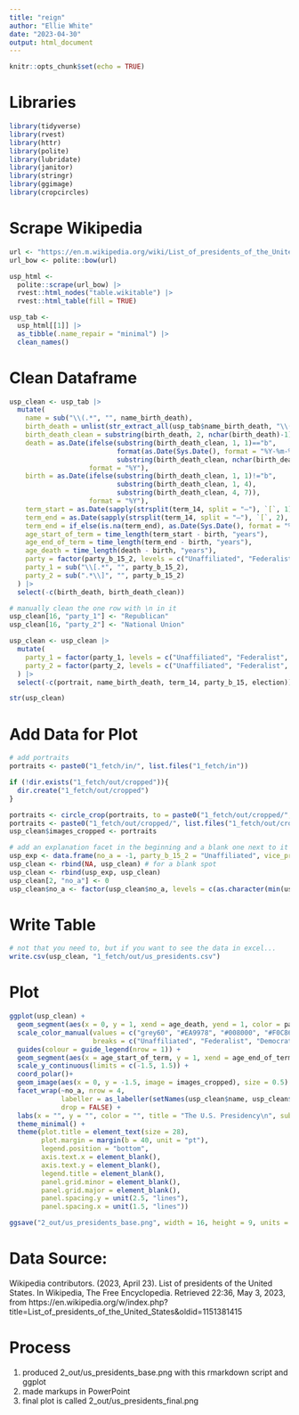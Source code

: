 ```yaml
---
title: "reign"
author: "Ellie White"
date: "2023-04-30"
output: html_document
---
```


```r
knitr::opts_chunk$set(echo = TRUE)
```

# Libraries
```r
library(tidyverse)
library(rvest)
library(httr)
library(polite)
library(lubridate)
library(janitor)
library(stringr)
library(ggimage)
library(cropcircles)
```

# Scrape Wikipedia
```r
url <- "https://en.m.wikipedia.org/wiki/List_of_presidents_of_the_United_States"
url_bow <- polite::bow(url)

usp_html <-
  polite::scrape(url_bow) |> 
  rvest::html_nodes("table.wikitable") |>
  rvest::html_table(fill = TRUE)

usp_tab <- 
  usp_html[[1]] |>
  as_tibble(.name_repair = "minimal") |>
  clean_names()
```

# Clean Dataframe
```r
usp_clean <- usp_tab |>
  mutate(
    name = sub("\\(.*", "", name_birth_death), 
    birth_death = unlist(str_extract_all(usp_tab$name_birth_death, "\\([^()]+\\)")), 
    birth_death_clean = substring(birth_death, 2, nchar(birth_death)-1), 
    death = as.Date(ifelse(substring(birth_death_clean, 1, 1)=="b", 
                           format(as.Date(Sys.Date(), format = "%Y-%m-%d"), "%Y"), 
                           substring(birth_death_clean, nchar(birth_death_clean)-3, nchar(birth_death_clean))), 
                    format = "%Y"), 
    birth = as.Date(ifelse(substring(birth_death_clean, 1, 1)!="b", 
                           substring(birth_death_clean, 1, 4), 
                           substring(birth_death_clean, 4, 7)), 
                    format = "%Y"), 
    term_start = as.Date(sapply(strsplit(term_14, split = "–"), `[`, 1), format = "%B %d, %Y"),
    term_end = as.Date(sapply(strsplit(term_14, split = "–"), `[`, 2), format = "%B %d, %Y"), 
    term_end = if_else(is.na(term_end), as.Date(Sys.Date(), format = "%Y-%m-%d"), term_end), # fix the current president's end of term
    age_start_of_term = time_length(term_start - birth, "years"), 
    age_end_of_term = time_length(term_end - birth, "years"), 
    age_death = time_length(death - birth, "years"),
    party = factor(party_b_15_2, levels = c("Unaffiliated", "Federalist", "Democratic-Republican", "Democratic-Republican[f]National Republican", "Democratic", "Whig", "Whig[j]Unaffiliated", "Republican\nNational Union[l]", "National Union[n]Democratic", "Republican"), labels = c("Unaffiliated", "Federalist", "Democratic-Republican", "Democratic-Republican & National Republican", "Democratic", "Whig", "Whig & Unaffiliated", "Republican & National Union", "National Union & Democratic", "Republican")), 
    party_1 = sub("\\[.*", "", party_b_15_2),
    party_2 = sub(".*\\]", "", party_b_15_2)
  ) |>
  select(-c(birth_death, birth_death_clean)) 

# manually clean the one row with \n in it 
usp_clean[16, "party_1"] <- "Republican"
usp_clean[16, "party_2"] <- "National Union"

usp_clean <- usp_clean |>
  mutate(
    party_1 = factor(party_1, levels = c("Unaffiliated", "Federalist", "Democratic-Republican", "National Republican", "Democratic", "Whig", "Republican", "National Union")), 
    party_2 = factor(party_2, levels = c("Unaffiliated", "Federalist", "Democratic-Republican", "National Republican", "Democratic", "Whig", "Republican", "National Union"))
  ) |>
  select(-c(portrait, name_birth_death, term_14, party_b_15, election))

str(usp_clean) 
```

# Add Data for Plot
```r
# add portraits
portraits <- paste0("1_fetch/in/", list.files("1_fetch/in"))

if (!dir.exists("1_fetch/out/cropped")){
  dir.create("1_fetch/out/cropped")
}

portraits <- circle_crop(portraits, to = paste0("1_fetch/out/cropped/", list.files("1_fetch/in")))
portraits <- paste0("1_fetch/out/cropped/", list.files("1_fetch/out/cropped"))
usp_clean$images_cropped <- portraits

# add an explanation facet in the beginning and a blank one next to it
usp_exp <- data.frame(no_a = -1, party_b_15_2 = "Unaffiliated", vice_president_16 = NA, name = "none", death = 75+1000, birth = 0+1000, term_start = 50+1000, term_end = 58+1000, age_start_of_term = 50, age_end_of_term = 58, age_death = 75, party = "Unaffiliated", party_1 = "Unaffiliated", party_2 = "Unaffiliated", images_cropped = NA)
usp_clean <- rbind(NA, usp_clean) # for a blank spot
usp_clean <- rbind(usp_exp, usp_clean)
usp_clean[2, "no_a"] <- 0
usp_clean$no_a <- factor(usp_clean$no_a, levels = c(as.character(min(usp_clean$no_a):max(usp_clean$no_a))))
```

# Write Table
```r
# not that you need to, but if you want to see the data in excel...
write.csv(usp_clean, "1_fetch/out/us_presidents.csv")
```

# Plot
```r
ggplot(usp_clean) +
  geom_segment(aes(x = 0, y = 1, xend = age_death, yend = 1, color = party_1), linewidth = 1) +
  scale_color_manual(values = c("grey60", "#EA9978", "#008000", "#F0C862", "#B22222", "#3333FF", "#E81B23", "grey30"),  
                     breaks = c("Unaffiliated", "Federalist", "Democratic-Republican", "Whig", "National Union", "Democratic", "Republican", NA)) +
  guides(colour = guide_legend(nrow = 1)) +
  geom_segment(aes(x = age_start_of_term, y = 1, xend = age_end_of_term, yend = 1), color = alpha("black", 0.5), linewidth = 3) +
  scale_y_continuous(limits = c(-1.5, 1.5)) +
  coord_polar()+
  geom_image(aes(x = 0, y = -1.5, image = images_cropped), size = 0.5) + 
  facet_wrap(~no_a, nrow = 4, 
             labeller = as_labeller(setNames(usp_clean$name, usp_clean$no_a), label_wrap_gen(10)),
             drop = FALSE) +
  labs(x = "", y = "", color = "", title = "The U.S. Presidency\n", subtitle = "\n") +
  theme_minimal() +
  theme(plot.title = element_text(size = 28),
        plot.margin = margin(b = 40, unit = "pt"),
        legend.position = "bottom", 
        axis.text.x = element_blank(), 
        axis.text.y = element_blank(), 
        legend.title = element_blank(), 
        panel.grid.minor = element_blank(), 
        panel.grid.major = element_blank(), 
        panel.spacing.y = unit(2.5, "lines"), 
        panel.spacing.x = unit(1.5, "lines"))

ggsave("2_out/us_presidents_base.png", width = 16, height = 9, units = "in", dpi = 900)
```

# Data Source: 

Wikipedia contributors. (2023, April 23). List of presidents of the United States. In Wikipedia, The Free Encyclopedia. Retrieved 22:36, May 3, 2023, from https://en.wikipedia.org/w/index.php?title=List_of_presidents_of_the_United_States&oldid=1151381415

# Process

1) produced 2_out/us_presidents_base.png with this rmarkdown script and ggplot
2) made markups in PowerPoint
3) final plot is called 2_out/us_presidents_final.png





